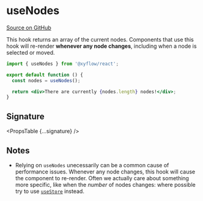 
# useNodes

[Source on GitHub](https://github.com/wbkd/react-flow/blob/f919cb152dd5a92ec3b4d7e4568ffe099bc2af39/packages/react/src/hooks/useNodes.ts#L8)

This hook returns an array of the current nodes. Components that use this hook
will re-render **whenever any node changes**, including when a node is selected
or moved.

```jsx
import { useNodes } from '@xyflow/react';

export default function () {
  const nodes = useNodes();

  return <div>There are currently {nodes.length} nodes!</div>;
}
```

## Signature

<PropsTable {...signature} />

## Notes

- Relying on `useNodes` unecessarily can be a common cause of performance
  issues. Whenever any node changes, this hook will cause the component to
  re-render. Often we actually care about something more specific, like when
  the _number_ of nodes changes: where possible try to use
  [`useStore`](/api-reference/hooks/use-store) instead.
